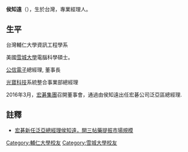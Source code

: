{{BLP unsourced|date=2014年5月5日}}
{{Infobox_Person
| name = 侯知遠
| english_names = Andrew Hou
|image=
|box_width= 240px
| 暱稱 = 
|occupation= 台灣企業家
| period = 
|birth_name=
| other_names =
| Sex = 男
|birth_date= {{birth year and age|1968}}
|birth_place= {{TWN}}
|death_date= 
|death_place= 
| nationality ={{ROC}}
| residence =
| party = 
| religion =
| spouse = 
| relatives =
|education=[[輔仁大學|輔仁大學]]資訊工程學系 學士<br>
[[美國|美國]][[雪城大學|雪城大學]]電腦科學碩士<br>
| past = 台灣[[Acer|Acer]]工作<br>
公信電子公司，總經理, 執行長, 董事長<br>
光寶科技公司，事業部總經理<br>
宏碁公司泛亞區總經理
| award =
}}
'''侯知遠'''（{{bd|1968年||||}}），生於台灣，專業經理人。

==生平==
台灣輔仁大學資訊工程學系

美國[[雪城大學|雪城大學]]電腦科學碩士。

[[公信電子|公信電子]]總經理, 董事長

[[光寶科技|光寶科技]]系統整合事業部總經理

2016年3月，[[宏碁集團|宏碁集團]]召開董事會，通過由侯知遠出任宏碁公司泛亞區總經理.

==註釋==
{{reflist}}
* [http://www.ettoday.net/news/20160428/688423.htm#ixzz4KI3WiIXE 宏碁新任泛亞總經理侯知遠，開三帖藥提振市場規模] {{Wayback|url=http://www.ettoday.net/news/20160428/688423.htm#ixzz4KI3WiIXE |date=20161012152729 }}

[[Category:輔仁大學校友|Category:輔仁大學校友]]
[[Category:雪城大學校友|Category:雪城大學校友]]